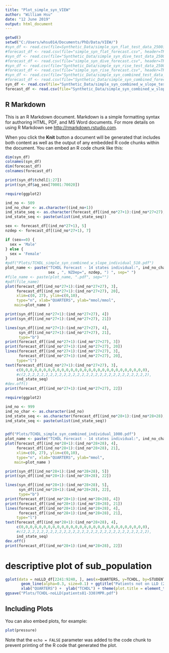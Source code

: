 ---
title: "Plot_simple_syn_VIEW"
author: "William Hsu"
date: "12 June 2019"
output: html_document
---

```{r setup, include=FALSE}
getwd()
setwd("C:/Users/whsu014/Documents/PhD/Data/VIEW/")
#syn_df <- read.csv(file=Synthetic_Data/simple_syn_flat_test_data_2500inds.csv", header=TRUE, sep=",")
#forecast_df <- read.csv(file="simple_syn_flat_forecast.csv", header=TRUE, sep=",")
#syn_df <- read.csv(file="Synthetic_Data/simple_syn_dive_test_data_2500inds.csv", header=TRUE, sep=",")
#forecast_df <- read.csv(file="simple_syn_dive_forecast.csv", header=TRUE, sep=",")
#syn_df <- read.csv(file="Synthetic_Data/simple_syn_rise_test_data_2500inds.csv", header=TRUE, sep=",")
#forecast_df <- read.csv(file="simple_syn_rise_forecast.csv", header=TRUE, sep=",")
#syn_df <- read.csv(file="Synthetic_Data/simple_syn_combined_test_data_2500inds_sex_nzdep_transformed.csv", header=TRUE, sep=",")
#forecast_df <- read.csv(file="Synthetic_Data/simple_syn_combined_forecast_sex_nzdep_transformed.csv", header=TRUE, sep=",")
syn_df <- read.csv(file="Synthetic_Data/simple_syn_combined_w_slope_test_data_2500inds.csv", header=TRUE, sep=",")
forecast_df <- read.csv(file="Synthetic_Data/simple_syn_combined_w_slope_depmix_forecast_train2500inds_1000inds.csv", header=TRUE, sep=",")
```

## R Markdown

This is an R Markdown document. Markdown is a simple formatting syntax for authoring HTML, PDF, and MS Word documents. For more details on using R Markdown see <http://rmarkdown.rstudio.com>.

When you click the **Knit** button a document will be generated that includes both content as well as the output of any embedded R code chunks within the document. You can embed an R code chunk like this:
```{r}
dim(syn_df)
colnames(syn_df)
dim(forecast_df)
colnames(forecast_df)
```
```{r}
print(syn_df$tchdl[1:27])
print(syn_df$ag_sex[70001:70020])
```


```{r}
require(ggplot2)

ind_no <- 509
ind_no_char <- as.character((ind_no+1))
ind_state_seq <- as.character(forecast_df[(ind_no*27+1):(ind_no*27+27), 22])
ind_state_seq <- paste(unlist(ind_state_seq))

sex <- forecast_df[(ind_no*27+1), 5]
nzdep <- forecast_df[(ind_no*27+1), 7]

if (sex==0) {
  sex = 'Male'
} else {
  sex = 'Female'
}
#pdf("Plots/TCHDL_simple_syn_combined_w_slope_individual_510.pdf")
plot_name <- paste("TCHDL Forecast - 14 states individual:", ind_no_char, " (", 
                   sex , ", NZDep=", nzdep, ") ", sep=" ")
#file_name <- paste(plot_name, ".pdf", sep="")
#pdf(file_name)
plot(forecast_df[(ind_no*27+1):(ind_no*27+27), 3],
     forecast_df[(ind_no*27+1):(ind_no*27+27), 20],
     xlim=c(0, 27), ylim=c(0,10),
     type="n", xlab="QUARTERS", ylab="mmol/mmol",
    main=plot_name )

print(syn_df[(ind_no*27+1):(ind_no*27+27), 4])
print(syn_df[(ind_no*27+1):(ind_no*27+27), 21])

lines(syn_df[(ind_no*27+1):(ind_no*27+27), 4],
      syn_df[(ind_no*27+1):(ind_no*27+27), 21],
      type="b")
print(forecast_df[(ind_no*27+1):(ind_no*27+27), 3])
print(forecast_df[(ind_no*27+1):(ind_no*27+27), 20])
lines(forecast_df[(ind_no*27+1):(ind_no*27+27), 3],
      forecast_df[(ind_no*27+1):(ind_no*27+27), 20],
     type="l")
text(forecast_df[(ind_no*27+1):(ind_no*27+27), 3],
     c(0,0,0,0,0,0,0,0,0,0,0,0,0,0,0,0,0,0,0,0,0,0,0,0,0,0,0,0),
     #c(2,2,2,2,2,2,2,2,2,2,2,2,2,2,2,2,2,2,2,2,2,2,2,2,2,2,2,2), 
     ind_state_seq)
#dev.off()
print(forecast_df[(ind_no*27+1):(ind_no*27+27), 22])

```

```{r}
require(ggplot2)

ind_no <- 999
ind_no_char <- as.character(ind_no)
ind_state_seq <- as.character(forecast_df[(ind_no*28+1):(ind_no*28+28), 22])
ind_state_seq <- paste(unlist(ind_state_seq))


pdf("Plots/TCHDL_simple_syn_combined_individual_1000.pdf")
plot_name <- paste("TCHDL Forecast - 14 states individual:", ind_no_char, sep=" ")
plot(forecast_df[(ind_no*28+1):(ind_no*28+28), 4],
     forecast_df[(ind_no*28+1):(ind_no*28+28), 21],
     xlim=c(0, 27), ylim=c(0,10),
     type="n", xlab="QUARTERS", ylab="mmol",
    main=plot_name )

print(syn_df[(ind_no*28+1):(ind_no*28+28), 5])
print(syn_df[(ind_no*28+1):(ind_no*28+28), 22])

lines(syn_df[(ind_no*28+1):(ind_no*28+28), 5],
      syn_df[(ind_no*28+1):(ind_no*28+28), 22],
      type="b")
print(forecast_df[(ind_no*28+1):(ind_no*28+28), 4])
print(forecast_df[(ind_no*28+1):(ind_no*28+28), 21])
lines(forecast_df[(ind_no*28+1):(ind_no*28+28), 4],
      forecast_df[(ind_no*28+1):(ind_no*28+28), 21],
     type="l")
text(forecast_df[(ind_no*28+1):(ind_no*28+28), 4],
     c(0,0,0,0,0,0,0,0,0,0,0,0,0,0,0,0,0,0,0,0,0,0,0,0,0,0,0,0),
     #c(2,2,2,2,2,2,2,2,2,2,2,2,2,2,2,2,2,2,2,2,2,2,2,2,2,2,2,2), 
     ind_state_seq)
dev.off()
print(forecast_df[(ind_no*28+1):(ind_no*28+28), 22])

```

# descriptive plot of sub_population

```{r cars}
gplot(data = noLLD_df[2241:9240, ], aes(x=QUARTERS, y=TCHDL, by=STUDENT_INDEX_MASTER,  color="F8766D")) +
       geom_line(alpha=0.3, size=0.1) + ggtitle("Patients not on LLD (250 individuals)") + 
       xlab("QUARTERS") +  ylab("TCHDL") + theme(plot.title = element_text(hjust = 0.5)) #+ scale_fill_manual(values = c("#F8766D", "#00BFC4", "#FC4E07"))
ggsave("Plots/TCHDL-noLLD(patients81-330)MPR.pdf")

```

## Including Plots

You can also embed plots, for example:

```{r pressure, echo=FALSE}
plot(pressure)
```

Note that the `echo = FALSE` parameter was added to the code chunk to prevent printing of the R code that generated the plot.

